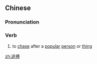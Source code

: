 ==Chinese==
{{zh-forms}}

===Pronunciation===
{{zh-pron
|m=zhuīpěng
|cat=v
}}

===Verb===
{{zh-verb}}

# to [[chase]] after a [[popular]] [[person]] or [[thing]]

[[zh:追捧]]